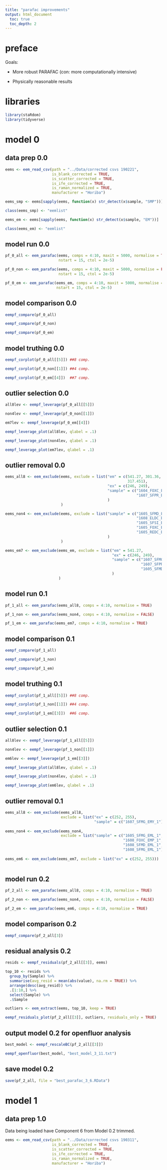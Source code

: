 ```yaml
---
title: "parafac improvements"
output: html_document
  toc: true
  toc_depth: 2
---
```


# preface

Goals:

- More robust PARAFAC (con: more computationally intensive)

- Physically reasonable results

# libraries

```r
library(staRdom)
library(tidyverse)
```

# model 0
## data prep 0.0

```r

eems <- eem_read_csv(path = "../Data/corrected csvs 190221", 
                     is_blank_corrected = TRUE,
                     is_scatter_corrected = TRUE,
                     is_ife_corrected = TRUE,
                     is_raman_normalized = TRUE,
                     manufacturer = "Horiba")

eems_smp <- eems[sapply(eems, function(x) str_detect(x$sample, "SMP"))]

class(eems_smp) <- "eemlist"

eems_em <- eems[sapply(eems, function(x) str_detect(x$sample, "EM"))]

class(eems_em) <- "eemlist"

```

## model run 0.0

```r

pf_0_all <- eem_parafac(eems, comps = 4:10, maxit = 5000, normalise = TRUE,
                        nstart = 15, ctol = 2e-5)

pf_0_non <- eem_parafac(eems, comps = 4:10, maxit = 5000, normalise = FALSE,
                        nstart = 15, ctol = 2e-5)

pf_0_em <- eem_parafac(eems_em, comps = 4:10, maxit = 5000, normalise = TRUE,
                       nstart = 15, ctol = 2e-5)

```

## model comparison 0.0

```r

eempf_compare(pf_0_all)

eempf_compare(pf_0_non)

eempf_compare(pf_0_em)

```

## model truthing 0.0

```r

eempf_corplot(pf_0_all[[5]]) ##8 comp.

eempf_corplot(pf_0_non[[1]]) ##4 comp.

eempf_corplot(pf_0_em[[4]])  ##7 comp.

```

## outlier selection 0.0

```r

all8lev <- eempf_leverage(pf_0_all[[5]])

non4lev <- eempf_leverage(pf_0_non[[1]])

em7lev <- eempf_leverage(pf_0_em[[4]])

eempf_leverage_plot(all8lev, qlabel = .1)

eempf_leverage_plot(non4lev, qlabel = .1)

eempf_leverage_plot(em7lev, qlabel = .1)

```

## outlier removal 0.0

```r

eems_all8 <- eem_exclude(eems, exclude = list("em" = c(541.27, 301.36, 319.063, 
                                                       317.451),
                                              "ex" = c(246, 249),
                                              "sample" = c("1604_FOXC_EMP_2", 
                                                           "1607_SFPR_EMR_1")
                                              )
                         )

eems_non4 <- eem_exclude(eems, exclude = list("sample" = c("1605_SFMD_EML_1",
                                                           "1608_ELDC_EMP_1",
                                                           "1605_SFSI_EML_1",
                                                           "1605_FOXC_EML_1",
                                                           "1605_REDC_EML_1")
                                              )
                         )

eems_em7 <- eem_exclude(eems_em, exclude = list("em" = 541.27,
                                                "ex" = c(246, 249),
                                                "sample" = c("1607_SFMG_EMY_1",
                                                             "1607_SFPR_EMR_1",
                                                             "1605_SFMD_EML_1")
                                                )
                        )

```

## model run 0.1

```r

pf_1_all <- eem_parafac(eems_all8, comps = 4:10, normalise = TRUE)

pf_1_non <- eem_parafac(eems_non4, comps = 4:10, normalise = FALSE)

pf_1_em <- eem_parafac(eems_em7, comps = 4:10, normalise = TRUE)

```

## model comparison 0.1

```r

eempf_compare(pf_1_all)

eempf_compare(pf_1_non)

eempf_compare(pf_1_em)

```

## model truthing 0.1

```r

eempf_corplot(pf_1_all[[5]]) ##8 comp.

eempf_corplot(pf_1_non[[1]]) ##4 comp.

eempf_corplot(pf_1_em[[3]])  ##6 comp.

```

## outlier selection 0.1

```r

all8lev <- eempf_leverage(pf_1_all[[5]])

non4lev <- eempf_leverage(pf_1_non[[1]])

em6lev <- eempf_leverage(pf_1_em[[3]])

eempf_leverage_plot(all8lev, qlabel = .1)

eempf_leverage_plot(non4lev, qlabel = .1)

eempf_leverage_plot(em6lev, qlabel = .1)

```

## outlier removal 0.1

```r

eems_all8 <- eem_exclude(eems_all8, 
                         exclude = list("ex" = c(252, 255),
                                        "sample" = c("1607_SFMG_EMY_1")))
                      
eems_non4 <- eem_exclude(eems_non4, 
                         exclude = list("sample" = c("1605_SFMG_EML_1",
                                                     "1608_FOXC_EMP_1",
                                                     "1608_SFMD_EML_1",
                                                     "1608_SFMG_EML_1")))
               
eems_em6 <- eem_exclude(eems_em7, exclude = list("ex" = c(252, 255)))
                        
```

## model run 0.2

```r

pf_2_all <- eem_parafac(eems_all8, comps = 4:10, normalise = TRUE)

pf_2_non <- eem_parafac(eems_non4, comps = 4:10, normalise = FALSE)

pf_2_em <- eem_parafac(eems_em6, comps = 4:10, normalise = TRUE)

```

## model comparison 0.2

```r

eempf_compare(pf_2_all[3])

```

## residual analysis 0.2

```r

resids <- eempf_residuals(pf_2_all[[3]], eems)

top_10 <- resids %>%
  group_by(Sample) %>%
  summarise(avg_resid = mean(abs(value), na.rm = TRUE)) %>%
  arrange(desc(avg_resid)) %>%
  .[1:10,] %>%
  select(Sample) %>%
  .$Sample

outliers <- eem_extract(eems, top_10, keep = TRUE)

eempf_residuals_plot(pf_2_all[[3]], outliers, residuals_only = TRUE)

```

## output model 0.2 for openfluor analysis

```r

best_model <- eempf_rescaleBC(pf_2_all[[3]])

eempf_openfluor(best_model, "best_model_3_11.txt")

```




## save model 0.2

```r

save(pf_2_all, file = "best_parafac_3_6.RData")

```


# model 1

## data prep 1.0

Data being loaded have Component 6 from Model 0.2 trimmed.

```r

eems <- eem_read_csv(path = "../Data/corrected csvs 190311", 
                     is_blank_corrected = TRUE,
                     is_scatter_corrected = TRUE,
                     is_ife_corrected = TRUE,
                     is_raman_normalized = TRUE,
                     manufacturer = "Horiba")

```

